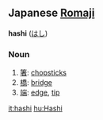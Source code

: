 ==Japanese [[Romaji]]==
'''hashi''' ([[はし]])

===Noun===
# [[箸]]: [[chopstick]]s
# [[橋]]: [[bridge]]
# [[端]]: [[edge]], [[tip]]

[[it:hashi]]
[[hu:Hashi]]